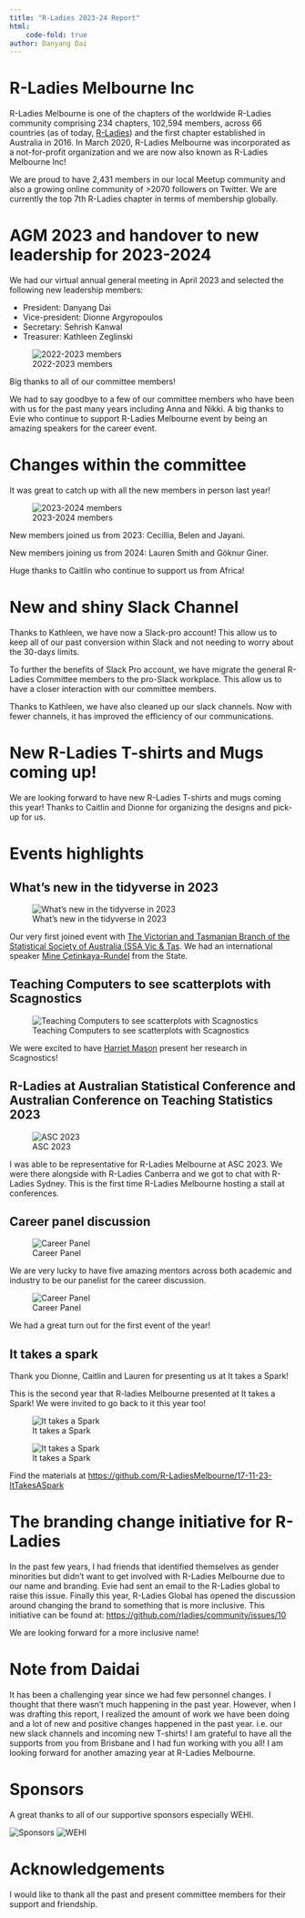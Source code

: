 ```yaml
---
title: "R-Ladies 2023-24 Report"
html:
    code-fold: true
author: Danyang Dai
---
```


# R-Ladies Melbourne Inc


R-Ladies Melbourne is one of the chapters of the worldwide R-Ladies community comprising 234 chapters, 102,594 members, across 66 countries (as of today, [R-Ladies](https://www.meetup.com/en-AU/pro/rladies/)) and the first chapter established in Australia in 2016. In March 2020, R-Ladies Melbourne was incorporated as a not-for-profit organization and we are now also known as R-Ladies Melbourne Inc!

We are proud to have 2,431 members in our local Meetup community and also a growing online community of >2070 followers on Twitter. We are currently the top 7th R-Ladies chapter in terms of membership globally.

# AGM 2023 and handover to new leadership for 2023-2024

We had our virtual annual general meeting in April 2023 and selected the following new leadership members:

- President: Danyang Dai
- Vice-president: Dionne Argyropoulos
- Secretary: Sehrish Kanwal
- Treasurer: Kathleen Zeglinski

![2022-2023 members](images/2023.jpeg)


Big thanks to all of our committee members! 

We had to say goodbye to a few of our committee members who have been with us for the past many years including Anna and Nikki. A big thanks to Evie who continue to support R-Ladies Melbourne event by being an amazing speakers for the career event. 

# Changes within the committee

It was great to catch up with all the new members in person last year!

![2023-2024 members](images/2023_24.JPG)

New members joined us from 2023: Cecillia, Belen and Jayani. 

New members joining us from 2024: Lauren Smith and Göknur Giner.

Huge thanks to Caitlin who continue to support us from Africa! 


# New and shiny Slack Channel

Thanks to Kathleen, we have now a Slack-pro account! This allow us to keep all of our past conversion within Slack and not needing to worry about the 30-days limits. 

To further the benefits of Slack Pro account, we have migrate the general R-Ladies Committee members to the pro-Slack workplace. This allow us to have a closer interaction with our committee members. 

Thanks to Kathleen, we have also cleaned up our slack channels. Now with fewer channels, it has improved the efficiency of our communications.


# New R-Ladies T-shirts and Mugs coming up!

We are looking forward to have new R-Ladies T-shirts and mugs coming this year! Thanks to Caitlin and Dionne for organizing the designs and pick-up for us. 

# Events highlights

## What's new in the tidyverse in 2023


![What's new in the tidyverse in 2023](images/event_1.jpeg)

Our very first joined event with [The Victorian and Tasmanian Branch of the Statistical Society of Australia (SSA Vic & Tas](https://www.statsoc.org.au/Victoria). We had an international speaker [Mine Çetinkaya-Rundel](https://mine-cr.com) from the State. 


## Teaching Computers to see scatterplots with Scagnostics 


![Teaching Computers to see scatterplots with Scagnostics ](images/event_2.jpeg)

We were excited to have [Harriet Mason](https://www.monash.edu/energy-institute/our-people/featured-profiles/ms-harriet-mason) present her research in Scagnostics!


## R-Ladies at Australian Statistical Conference and Australian Conference on Teaching Statistics 2023

![ASC 2023](images/event_3.jpeg)

I was able to be representative for R-Ladies Melbourne at ASC 2023. We were there alongside with R-Ladies Canberra and we got to chat with R-Ladies Sydney. This is the first time R-Ladies Melbourne hosting a stall at conferences. 


## Career panel discussion 


![Career Panel](images/event_4.jpeg)


We are very lucky to have five amazing mentors across both academic and industry to be our panelist for the career discussion. 


![Career Panel](images/event_4_1.jpeg)


We had a great turn out for the first event of the year! 


## It takes a spark 

Thank you Dionne, Caitlin and Lauren for presenting us at It takes a Spark!

This is the second year that R-ladies Melbourne presented at It takes a Spark! We were invited to go back to it this year too! 

![It takes a Spark](images/event_5.jpg)

![It takes a Spark](images/event_5_1.jpeg)

Find the materials at [https://github.com/R-LadiesMelbourne/17-11-23-ItTakesASpark](https://github.com/R-LadiesMelbourne/17-11-23-ItTakesASpark)

# The branding change initiative for R-Ladies 

In the past few years, I had friends that identified themselves as gender minorities but didn't want to get involved with R-Ladies Melbourne due to our name and branding. Evie had sent an email to the R-Ladies global to raise this issue. Finally this year, R-Ladies Global has opened the discussion around changing the brand to something that is more inclusive. This initiative can be found at: [https://github.com/rladies/community/issues/10](https://github.com/rladies/community/issues/10)

We are looking forward for a more inclusive name!


# Note from Daidai 

It has been a challenging year since we had few personnel changes. I thought that there wasn't much happening in the past year. However, when I was drafting this report, I realized the amount of work we have been doing and a lot of new and positive changes happened in the past year. i.e. our new slack channels and incoming new T-shirts! I am grateful to have all the supports from you from Brisbane and I had fun working with you all! I am looking forward for another amazing year at R-Ladies Melbourne.

# Sponsors

A great thanks to all of our supportive sponsors especially WEHI. 

![Sponsors](images/download.png)
![WEHI](images/WEHI_logo_2016_0.png)



# Acknowledgements

I would like to thank all the past and present committee members for their support and friendship.